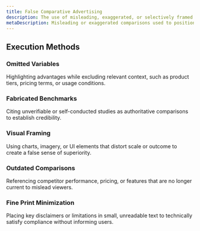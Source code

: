 ```yaml
---
title: False Comparative Advertising
description: The use of misleading, exaggerated, or selectively framed comparisons to position a product or service as superior to competitors—intended to influence perception, drive conversions, or damage rival brands.
metaDescription: Misleading or exaggerated comparisons used to position products as superior, influencing perception or harming competitors.
---
```


## Execution Methods

### Omitted Variables  
Highlighting advantages while excluding relevant context, such as product tiers, pricing terms, or usage conditions.

### Fabricated Benchmarks  
Citing unverifiable or self-conducted studies as authoritative comparisons to establish credibility.

### Visual Framing  
Using charts, imagery, or UI elements that distort scale or outcome to create a false sense of superiority.

### Outdated Comparisons  
Referencing competitor performance, pricing, or features that are no longer current to mislead viewers.

### Fine Print Minimization  
Placing key disclaimers or limitations in small, unreadable text to technically satisfy compliance without informing users.
